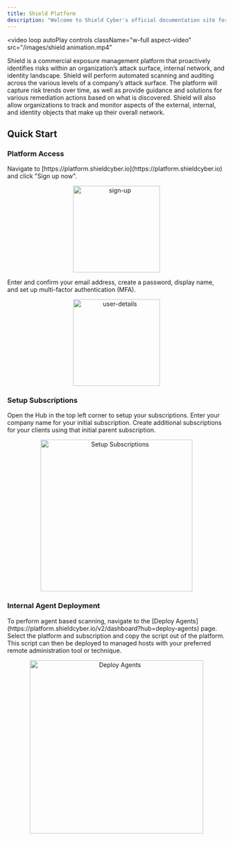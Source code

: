 ```yaml
---
title: Shield Platform
description: "Welcome to Shield Cyber's official documentation site for the Shield Continuous Threat and Exposure Management platform."
---
```



<video loop autoPlay
  controls
  className="w-full aspect-video"
  src="/images/shield animation.mp4"
></video>


Shield is a commercial exposure management platform that proactively identifies risks within an organization’s attack surface, internal network, and identity landscape. Shield will perform automated scanning and auditing across the various levels of a company’s attack surface. The platform will capture risk trends over time, as well as provide guidance and solutions for various remediation actions based on what is discovered. Shield will also allow organizations to track and monitor aspects of the external, internal, and identity objects that make up their overall network.

## Quick Start

### Platform Access
<AccordionGroup>
<Accordion title="Navigate to the Shield platform" icon="browser">
    Navigate to [https://platform.shieldcyber.io](https://platform.shieldcyber.io) and click "Sign up now".
    <p align="center">
      <img src="/images/sign-up.png" alt="sign-up" width="200"/>
    </p>
</Accordion>

<Accordion title="Create your Shield account" icon="lock">
    Enter and confirm your email address, create a password, display name, and set up multi-factor authentication (MFA).
    <p align="center">
      <img src="/images/user-details.png" alt="user-details" width="200"/>
    </p>
  </Accordion>
</AccordionGroup>

### Setup Subscriptions
<AccordionGroup>
<Accordion title="Setup your subscription(s)" icon="folder-plus">
    Open the Hub in the top left corner to setup your subscriptions.  Enter your company name for your initial subscription.  Create additional subscriptions for your clients using that initial parent subscription.
    <p align="center">
      <img src="/images/setup-subscriptions.png" alt="Setup Subscriptions" width="350"/>
    </p>
</Accordion>

### Internal Agent Deployment
<Accordion title="Internal Agent Deployment" icon="laptop">
    To perform agent based scanning, navigate to the [Deploy Agents](https://platform.shieldcyber.io/v2/dashboard?hub=deploy-agents) page.  Select the platform and subscription and copy the script out of the platform.  This script can then be deployed to managed hosts with your preferred remote administration tool or technique.
    <p align="center">
      <img src="/images/deploy-agents.png" alt="Deploy Agents" width="400"/>
    </p>
</Accordion>